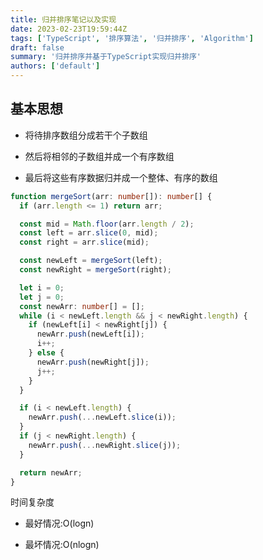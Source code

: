 ```yaml
---
title: 归并排序笔记以及实现
date: 2023-02-23T19:59:44Z
tags: ['TypeScript', '排序算法', '归并排序', 'Algorithm']
draft: false
summary: '归并排序并基于TypeScript实现归并排序'
authors: ['default']
---
```


## 基本思想

- 将待排序数组分成若干个子数组

- 然后将相邻的子数组并成一个有序数组

- 最后将这些有序数据归并成一个整体、有序的数组

```ts:mergeSort.ts
function mergeSort(arr: number[]): number[] {
  if (arr.length <= 1) return arr;

  const mid = Math.floor(arr.length / 2);
  const left = arr.slice(0, mid);
  const right = arr.slice(mid);

  const newLeft = mergeSort(left);
  const newRight = mergeSort(right);

  let i = 0;
  let j = 0;
  const newArr: number[] = [];
  while (i < newLeft.length && j < newRight.length) {
    if (newLeft[i] < newRight[j]) {
      newArr.push(newLeft[i]);
      i++;
    } else {
      newArr.push(newRight[j]);
      j++;
    }
  }

  if (i < newLeft.length) {
    newArr.push(...newLeft.slice(i));
  }
  if (j < newRight.length) {
    newArr.push(...newRight.slice(j));
  }

  return newArr;
}
```

时间复杂度

- 最好情况:O(logn)

- 最坏情况:O(nlogn)

